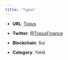 ```yaml
---
title: 'Typus'
---
```


* **URL**: [Typus](https://typus.finance/)

* **Twitter**: [@TypusFinance](https://x.com/TypusFinance)

* **Blockchain**: Sui

* **Category**: Yield 